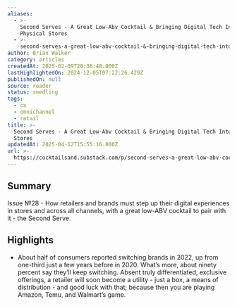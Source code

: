 ```yaml
---
aliases:
  - >-
    Second Serves - A Great Low-Abv Cocktail & Bringing Digital Tech Into
    Physical Stores
  - >-
    second-serves-a-great-low-abv-cocktail-&-bringing-digital-tech-into-physical-stores
author: Brian Walker
category: articles
createdAt: 2025-02-09T20:38:48.000Z
lastHighlightedOn: 2024-12-05T07:22:26.429Z
publishedOn: null
source: reader
status: seedling
tags:
  - cx
  - omnichannel
  - retail
title: >-
  Second Serves - A Great Low-Abv Cocktail & Bringing Digital Tech Into Physical
  Stores
updatedAt: 2025-04-12T15:55:16.000Z
url: >-
  https://cocktailsand.substack.com/p/second-serves-a-great-low-abv-cocktail?utm_source=post-email-title&publication_id=1376386&post_id=150075081&utm_campaign=email-post-title&isFreemail=true&r=og9hp&triedRedirect=true&utm_medium=email
---
```

## Summary

Issue №28 - How retailers and brands must step up their digital experiences in stores and across all channels, with a great low-ABV cocktail to pair with it - the Second Serve.

## Highlights

- About half of consumers reported switching brands in 2022, up from one-third just a few years before in 2020. What’s more, about ninety percent say they’ll keep switching. Absent truly differentiated, exclusive offerings, a retailer will soon become a utility - just a box, a means of distribution - and good luck with that; because then you are playing Amazon, Temu, and Walmart’s game.
